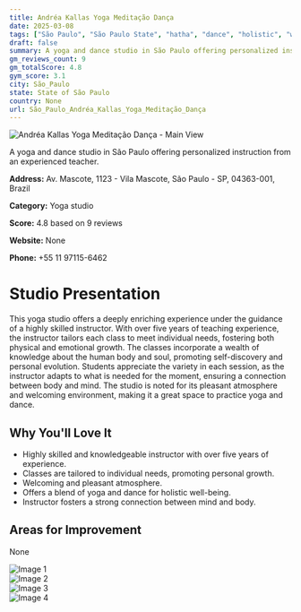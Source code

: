 ```yaml
---
title: Andréa Kallas Yoga Meditação Dança
date: 2025-03-08
tags: ["São Paulo", "São Paulo State", "hatha", "dance", "holistic", "welcoming", "personalized instruction", "São Paulo"]  
draft: false
summary: A yoga and dance studio in São Paulo offering personalized instruction from an experienced teacher.
gm_reviews_count: 9
gm_totalScore: 4.8
gym_score: 3.1
city: São_Paulo
state: State of São Paulo
country: None
url: São_Paulo_Andréa_Kallas_Yoga_Meditação_Dança
---
```


<div className="aspect-[16/9] relative my-8">
  <img 
    src="https://lh5.googleusercontent.com/p/AF1QipO1H6CasXPKridjJtdmbBlcnXw_ujvpDgx73aDJ=w1920-h1080-k-no"
    alt="Andréa Kallas Yoga Meditação Dança - Main View"
    className="object-cover absolute inset-0 w-full h-full rounded-lg"
  />
</div>

A yoga and dance studio in São Paulo offering personalized instruction from an experienced teacher.

**Address:** Av. Mascote, 1123 - Vila Mascote, São Paulo - SP, 04363-001, Brazil

**Category:** Yoga studio

**Score:** 4.8 based on 9 reviews

**Website:** None

**Phone:** +55 11 97115-6462

# Studio Presentation

This yoga studio offers a deeply enriching experience under the guidance of a highly skilled instructor. With over five years of teaching experience, the instructor tailors each class to meet individual needs, fostering both physical and emotional growth. The classes incorporate a wealth of knowledge about the human body and soul, promoting self-discovery and personal evolution. Students appreciate the variety in each session, as the instructor adapts to what is needed for the moment, ensuring a connection between body and mind. The studio is noted for its pleasant atmosphere and welcoming environment, making it a great space to practice yoga and dance.

## Why You'll Love It

- Highly skilled and knowledgeable instructor with over five years of experience.
- Classes are tailored to individual needs, promoting personal growth.
- Welcoming and pleasant atmosphere.
- Offers a blend of yoga and dance for holistic well-being.
- Instructor fosters a strong connection between mind and body.

## Areas for Improvement

None

<div className="grid grid-cols-1 xl:grid-cols-2 gap-4 my-8">
<div className="aspect-[4/3] relative"><img src="https://lh5.googleusercontent.com/p/AF1QipOmcAcANVZk0yuq8_DsiAF0ckbJWP0qyrADL7D6=w1920-h1080-k-no" alt="Image 1" className="object-cover absolute inset-0 w-full h-full rounded-lg" /></div>
<div className="aspect-[4/3] relative"><img src="https://lh5.googleusercontent.com/p/AF1QipMcaYFPga7eALDvAHDio44zovPYOWEHI_6sI1cg=w1920-h1080-k-no" alt="Image 2" className="object-cover absolute inset-0 w-full h-full rounded-lg" /></div>
<div className="aspect-[4/3] relative"><img src="https://lh5.googleusercontent.com/p/AF1QipNxNnbikJqVn85J4JSL_xXCOoQStIP7eRJQgGhl=w1920-h1080-k-no" alt="Image 3" className="object-cover absolute inset-0 w-full h-full rounded-lg" /></div>
<div className="aspect-[4/3] relative"><img src="https://lh5.googleusercontent.com/p/AF1QipOVU5xOB0klTXNCrZAH-hyl7rk-TlKIw2O2XbzL=w1920-h1080-k-no" alt="Image 4" className="object-cover absolute inset-0 w-full h-full rounded-lg" /></div>
</div>